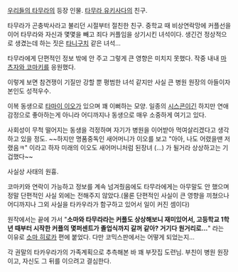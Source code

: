 [[우리들의 타무라]]의 등장 인물. [[타무라 유키사다]]의 친구.

타무라가 곤충박사라고 불리던 시절부터 절친한 친구. 
중학교 때 비상연락망에 커플선을 이어 타무라와 자신과 몇몇을 빼고 죄다 커플임을 상기시킨 녀석이다. 생긴건 정상적으로 생겼는데 하는 짓은 [[타니구치]] 같은 녀석...

타무라에게 단편적인 정보 밖에 안 주고 그렇게 큰 영향은 미치지 못했다. 작중 내내 [[마츠자와 코마키]]를 응원했다.

이렇게 보면 참견쟁이 기질만 강할 뿐 평범한 녀석 같지만 사실 큰 병원 원장의 아들이자 본인도 성적우수. 

이복 동생으로 [[타마이 이오]]가 있으며 꽤 이뻐하는 모양. 일종의 [[시스콘]]이긴 하지만 연애감정으로 좋아하는게 아니라 어디까지나 동생으로 매우 소중하게 여기고 있다. 

사회성이 무척 떨어지는 동생을 걱정하며 자기가 병원을 이어받아 먹여살리겠다고 생각하고 있을 정도.  ~~하지만 명품중독인 새어머니가 이오를 보고 "아아, 나도 어렸을땐 저랬음ㅋ" 이라고 하자 미래의 이오도 새어머니처럼 된장녀 (...) 가 될거라 상상하고는 기겁했다~~



사실상 사태의 원흉.

코마키와 연락이 가능하고 정보를 계속 넘겨줬음에도 타무라에게는 아무말도 안 했으며 정말 단편적인 사실 외에는 전해주지 않았다.(물론 단편적인 사실이 큰 영향을 끼쳤으나 어디까지나 그외 사실을 타카우라가 함구하고 있어서 일이 커진 셈이다)

원작에서는 끝에 가서 "'''소마와 타무라라는 커플도 상상해보니 재미있어서, 고등학교 1학년 때부터 시작한 커플의 몇퍼센트가 졸업식까지 갈꺼 같아? 거기다 원거리로...'''" 라는 이유로 [[소마 히로카]] 편에 붙었다. 다만 코믹스판에서는 어떻게 되었는지...

각 권말의 타카우라가의 가족계획으로 추측해본 바 꽤 부잣집 도련님. 부친이 병원 원장이고, 자신도 그 뒤를 이으려고 결심한다.
